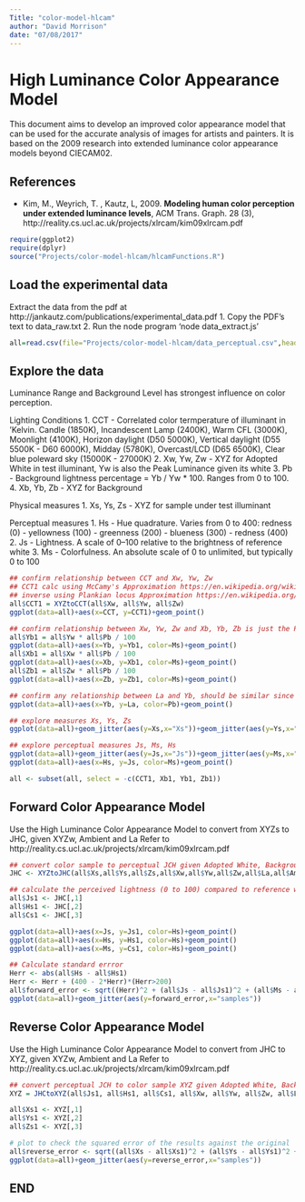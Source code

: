 ```yaml
---
Title: "color-model-hlcam"
author: "David Morrison"
date: "07/08/2017"
---
```

# High Luminance Color Appearance Model 
This document aims to develop an improved color appearance model that can be used for the accurate analysis of images for artists and painters.
It is based on the 2009 research into extended luminance color appearance models beyond CIECAM02.

## References
* Kim, M., Weyrich, T. , Kautz, L, 2009. **Modeling human color perception under extended luminance levels**, ACM 
Trans. Graph. 28 (3), http://reality.cs.ucl.ac.uk/projects/xlrcam/kim09xlrcam.pdf


```r
require(ggplot2)
require(dplyr)
source("Projects/color-model-hlcam/hlcamFunctions.R")

```
## Load the experimental data
Extract the data from the pdf at http://jankautz.com/publications/experimental_data.pdf
1. Copy the PDF's text to data_raw.txt
2. Run the node program 'node data_extract.js'

```r
all=read.csv(file="Projects/color-model-hlcam/data_perceptual.csv",header=TRUE)
```

## Explore the data
Luminance Range and Background Level has strongest influence on color perception.

Lighting Conditions
1. CCT - Correlated color termperature of illuminant in 'Kelvin. Candle (1850K), Incandescent Lamp (2400K), Warm CFL (3000K), Moonlight (4100K), Horizon daylight (D50 5000K), Vertical daylight (D55 5500K - D60 6000K), Midday (5780K), Overcast/LCD (D65 6500K), Clear blue poleward sky (15000K - 27000K)
2. Xw, Yw, Zw - XYZ for Adopted White in test illuminant, Yw is also the Peak Luminance given its white
3. Pb - Background lightness percentage = Yb / Yw * 100. Ranges from 0 to 100.
4. Xb, Yb, Zb - XYZ for Background

Physical measures
1. Xs, Ys, Zs - XYZ for sample under test illuminant

Perceptual measures
1. Hs - Hue quadrature. Varies from 0 to 400: redness (0) - yellowness (100) - greenness (200) - blueness (300) - redness (400)
2. Js - Lightness. A scale of 0–100 relative to the brightness of reference white
3. Ms - Colorfulness. An absolute scale of 0 to unlimited, but typically 0 to 100


```r


## confirm relationship between CCT and Xw, Yw, Zw
## CCT1 calc using McCamy's Approximation https://en.wikipedia.org/wiki/Color_temperature#Approximation
## inverse using Plankian locus Approximation https://en.wikipedia.org/wiki/Planckian_locus#Approximation
all$CCT1 = XYZtoCCT(all$Xw, all$Yw, all$Zw)
ggplot(data=all)+aes(x=CCT, y=CCT1)+geom_point()

## confirm relationship between Xw, Yw, Zw and Xb, Yb, Zb is just the Pb ratio 
all$Yb1 = all$Yw * all$Pb / 100
ggplot(data=all)+aes(x=Yb, y=Yb1, color=Ms)+geom_point()
all$Xb1 = all$Xw * all$Pb / 100
ggplot(data=all)+aes(x=Xb, y=Xb1, color=Ms)+geom_point()
all$Zb1 = all$Zw * all$Pb / 100
ggplot(data=all)+aes(x=Zb, y=Zb1, color=Ms)+geom_point()

## confirm any relationship between La and Yb, should be similar since the background takes up the most of the adaption field
ggplot(data=all)+aes(x=Yb, y=La, color=Pb)+geom_point()

## explore measures Xs, Ys, Zs
ggplot(data=all)+geom_jitter(aes(y=Xs,x="Xs"))+geom_jitter(aes(y=Ys,x="Ys"))+geom_jitter(aes(y=Zs,x="Zs"))+geom_jitter(aes(y=La,x="La"))+ theme(axis.title.x = element_blank())+ theme(axis.title.y = element_blank())

## explore perceptual measures Js, Ms, Hs
ggplot(data=all)+geom_jitter(aes(y=Js,x="Js"))+geom_jitter(aes(y=Ms,x="Ms"))+geom_jitter(aes(y=Hs,x="Hs"))+ theme(axis.title.x = element_blank())+ theme(axis.title.y = element_blank())
ggplot(data=all)+aes(x=Hs, y=Js, color=Ms)+geom_point()

all <- subset(all, select = -c(CCT1, Xb1, Yb1, Zb1))

```

## Forward Color Appearance Model
Use the High Luminance Color Appearance Model to convert from XYZs to JHC, given XYZw, Ambient and La
Refer to http://reality.cs.ucl.ac.uk/projects/xlrcam/kim09xlrcam.pdf

```r

## convert color sample to perceptual JCH given Adopted White, Background Luminance, Ambient and E
JHC <- XYZtoJHC(all$Xs,all$Ys,all$Zs,all$Xw,all$Yw,all$Zw,all$La,all$Ambient,1.0)

## calculate the perceived lightness (0 to 100) compared to reference white
all$Js1 <- JHC[,1]
all$Hs1 <- JHC[,2]
all$Cs1 <- JHC[,3]

ggplot(data=all)+aes(x=Js, y=Js1, color=Hs)+geom_point()
ggplot(data=all)+aes(x=Hs, y=Hs1, color=Hs)+geom_point()
ggplot(data=all)+aes(x=Ms, y=Cs1, color=Hs)+geom_point()

## Calculate standard errror 
Herr <- abs(all$Hs - all$Hs1)
Herr <- Herr + (400 - 2*Herr)*(Herr>200)
all$forward_error <- sqrt((Herr)^2 + (all$Js - all$Js1)^2 + (all$Ms - all$Cs1)^2)
ggplot(data=all)+geom_jitter(aes(y=forward_error,x="samples"))

```

## Reverse Color Appearance Model
Use the High Luminance Color Appearance Model to convert from JHC to XYZ, given XYZw, Ambient and La
Refer to http://reality.cs.ucl.ac.uk/projects/xlrcam/kim09xlrcam.pdf

```r

## convert perceptual JCH to color sample XYZ given Adopted White, Background Luminance, Ambient and E
XYZ = JHCtoXYZ(all$Js1, all$Hs1, all$Cs1, all$Xw, all$Yw, all$Zw, all$La, all$Ambient, 1.0) 

all$Xs1 <- XYZ[,1]
all$Ys1 <- XYZ[,2]
all$Zs1 <- XYZ[,3]

# plot to check the squared error of the results against the original
all$reverse_error <- sqrt((all$Xs - all$Xs1)^2 + (all$Ys - all$Ys1)^2 + (all$Zs - all$Zs1)^2)
ggplot(data=all)+geom_jitter(aes(y=reverse_error,x="samples"))


```
## END
